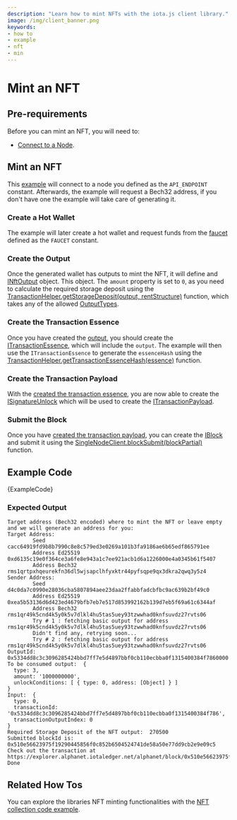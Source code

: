 ```yaml
---
description: "Learn how to mint NFTs with the iota.js client library."
image: /img/client_banner.png
keywords:
- how to
- example
- nft
- min
---
```



# Mint an NFT

## Pre-requirements

Before you can mint an NFT, you will need to:

* [Connect to a Node](simple.mdx).

## Mint an NFT

This [example](https://github.com/iotaledger/iota.js/tree/feat/stardust/packages/iota/examples/mint-nft) will connect to
a node you defined as the `API_ENDPOINT` constant. Afterwards, the example will request a Bech32 address, if you don't
have one the example will take care of generating it.

### Create a Hot Wallet

The example will later create a hot wallet and request funds from the
[faucet](https://faucet.alphanet.iotaledger.net/api/enqueue) defined as the `FAUCET` constant.

### Create the Output

Once the generated wallet has outputs to mint the NFT, it will define and
[INftOutput](../references/client/interfaces/INftOutput) object. This object.  The `amount` property is set to `0`, as
you need to calculate the required storage deposit using the
[TransactionHelper.getStorageDeposit(output, rentStructure)](../references/client/classes/TransactionHelper#getstoragedeposit)
function, which takes any of the allowed [OutputTypes](../references/client/api_ref#outputtypes).

### Create the Transaction Essence

Once you have created the [output](#create-the-output), you should create the
[ITransactionEssence](../references/client/interfaces/ITransactionEssence), which will include the `output`. The example will then use the
`ITransactionEssence` to generate the `essenceHash` using the
[TransactionHelper.getTransactionEssenceHash(essence)](../references/client/classes/TransactionHelper#gettransactionessencehash)
function.

### Create the Transaction Payload

With the [created the transaction essence](#create-the-transaction-essence), you are now able to create the
[ISignatureUnlock](../references/client/interfaces/ISignatureUnlock) which will be used to create the
[ITransactionPayload](../references/client/interfaces/ITransactionPayload).

### Submit the Block

Once you have [created the transaction payload](#create-the-transaction-payload), you can create the
[IBlock](../references/client/interfaces/IBlock) and submit it using the
[SingleNodeClient.blockSubmit(blockPartial)](../references/client/classes/SingleNodeClient#blocksubmit) function.

## Example Code

<CodeBlock className="language-javascript">
    {ExampleCode}
</CodeBlock>


### Expected Output

```plaintext
Target address (Bech32 encoded) where to mint the NFT or leave empty and we will generate an address for you:
Target Address:
        Seed cacc64919fd9b8b7990c8e8c579ed3e0269a101b3fa9186ae6b65edf865791ee
        Address Ed25519 0xd6135c19e0f364ce3a6fe8e943a1c7ee921acb1d6a1226000e4a0345b61f5407
        Address Bech32 rms1qrtpxhqeurekfn36dl5wjsapclhfyxktr44pyfsqpe9qx3dkra2qwq3y5z4
Sender Address:
        Seed d4c0da7c0990e28036cba5807894aee23daa2ffabbfadcbfbc9ac639b2bf49c0
        Address Ed25519 0xea5b53136d6d423ed4679bfb7eb7e517d853992162b139d7eb5f69a61c6344af
        Address Bech32 rms1qr49k5cnd4k5y0k5v7dlkl4hu5tas5uey93tzwwhad0knfsuvdz27rvts06
        Try # 1 : fetching basic output for address  rms1qr49k5cnd4k5y0k5v7dlkl4hu5tas5uey93tzwwhad0knfsuvdz27rvts06
        Didn't find any, retrying soon...
        Try # 2 : fetching basic output for address  rms1qr49k5cnd4k5y0k5v7dlkl4hu5tas5uey93tzwwhad0knfsuvdz27rvts06
OutputId:  0x5334dd8c3c3096285424bbd7ff7e5d4897bbf0cb110ecbba0f1315400384f7860000
To be consumed output:  {
  type: 3,
  amount: '1000000000',
  unlockConditions: [ { type: 0, address: [Object] } ]
}
Input:  {
  type: 0,
  transactionId: '0x5334dd8c3c3096285424bbd7ff7e5d4897bbf0cb110ecbba0f1315400384f786',
  transactionOutputIndex: 0
}
Required Storage Deposit of the NFT output:  270500
Submitted blockId is:  0x510e56623975f19290445856f0c852b6504524741de58a50e77dd9cb2e9e09c5
Check out the transaction at  https://explorer.alphanet.iotaledger.net/alphanet/block/0x510e56623975f19290445856f0c852b6504524741de58a50e77dd9cb2e9e09c5
Done
```

## Related How Tos

You can explore the libraries NFT minting functionalities with the
[NFT collection code example](https://github.com/iotaledger/iota.js/tree/feat/stardust/packages/iota/examples/nft-collection).
